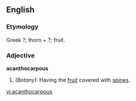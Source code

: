 ==English==

===Etymology===
Greek ?; thorn + ?; fruit.

===Adjective===
'''acanthocarpous'''

# ''(Botany):'' Having the [[fruit]] covered with [[spine]]s.

[[vi:acanthocarpous]]